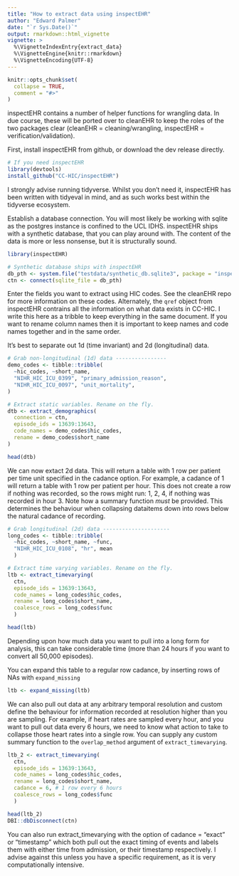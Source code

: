 ```yaml
---
title: "How to extract data using inspectEHR"
author: "Edward Palmer"
date: "`r Sys.Date()`"
output: rmarkdown::html_vignette
vignette: >
  %\VignetteIndexEntry{extract_data}
  %\VignetteEngine{knitr::rmarkdown}
  %\VignetteEncoding{UTF-8}
---
```


```r
knitr::opts_chunk$set(
  collapse = TRUE,
  comment = "#>"
)
```

inspectEHR contains a number of helper functions for wrangling data. In due course, these will be ported over to cleanEHR to keep the roles of the two packages clear (cleanEHR = cleaning/wrangling, inspectEHR = verification/validation).

First, install inspectEHR from github, or download the dev release directly.

```r
# If you need inspectEHR
library(devtools)
install_github("CC-HIC/inspectEHR")
```

I strongly advise running tidyverse. Whilst you don't need it, inspectEHR has been written with tidyeval in mind, and as such works best within the tidyverse ecosystem.

Establish a database connection. You will most likely be working with sqlite as the postgres instance is confined to the UCL IDHS. inspectEHR ships with a synthetic database, that you can play around with. The content of the data is more or less nonsense, but it is structurally sound.

```r
library(inspectEHR)

# Synthetic database ships with inspectEHR
db_pth <- system.file("testdata/synthetic_db.sqlite3", package = "inspectEHR")
ctn <- connect(sqlite_file = db_pth)
```

Enter the fields you want to extract using HIC codes. See the cleanEHR repo for more information on these codes. Alternately, the `qref` object from inspectEHR contrains all the information on what data exists in CC-HIC. I write this here as a tribble to keep everything in the same document. If you want to rename column names then it is important to keep names and code names together and in the same order.

It's best to separate out 1d (time invariant) and 2d (longitudinal) data.

```r
# Grab non-longitudinal (1d) data ----------------
demo_codes <- tibble::tribble(
  ~hic_codes, ~short_name,
  "NIHR_HIC_ICU_0399", "primary_admission_reason",
  "NIHR_HIC_ICU_0097", "unit_mortality",
)

# Extract static variables. Rename on the fly.
dtb <- extract_demographics(
  connection = ctn,
  episode_ids = 13639:13643,
  code_names = demo_codes$hic_codes,
  rename = demo_codes$short_name
)

head(dtb)
```

We can now extact 2d data. This will return a table with 1 row per patient per time unit specified in the cadance option. For example, a cadance of 1 will return a table with 1 row per patient per hour. This does not create a row if nothing was recorded, so the rows might run: 1, 2, 4, if nothing was recorded in hour 3. Note how a summary function *must* be provided. This determines the behaviour when collapsing dataitems down into rows below the natural cadance of recording.

```r
# Grab longitudinal (2d) data ---------------------
long_codes <- tibble::tribble(
  ~hic_codes, ~short_name, ~func,
  "NIHR_HIC_ICU_0108", "hr", mean
  )

# Extract time varying variables. Rename on the fly.
ltb <- extract_timevarying(
  ctn,
  episode_ids = 13639:13643,
  code_names = long_codes$hic_codes,
  rename = long_codes$short_name,
  coalesce_rows = long_codes$func
  )

head(ltb)
```

Depending upon how much data you want to pull into a long form for analysis, this can take considerable time (more than 24 hours if you want to convert all 50,000 episodes).

You can expand this table to a regular row cadance, by inserting rows of NAs with `expand_missing`

```r
ltb <- expand_missing(ltb)
```

We can also pull out data at any arbitrary temporal resolution and custom define the behaviour for information recorded at resolution higher than you are sampling. For example, if heart rates are sampled every hour, and you want to pull out data every 6 hours, we need to know what action to take to collapse those heart rates into a single row. You can supply any custom summary function to the `overlap_method` argument of `extract_timevarying`.

```r
ltb_2 <- extract_timevarying(
  ctn,
  episode_ids = 13639:13643,
  code_names = long_codes$hic_codes,
  rename = long_codes$short_name,
  cadance = 6, # 1 row every 6 hours
  coalesce_rows = long_codes$func
  )

head(ltb_2)
DBI::dbDisconnect(ctn)
```

You can also run extract_timevarying with the option of cadance = "exact" or "timestamp" which both pull out the exact timing of events and labels them with either time from admission, or their timestamp respectively. I advise against this unless you have a specific requirement, as it is very computationally intensive.

